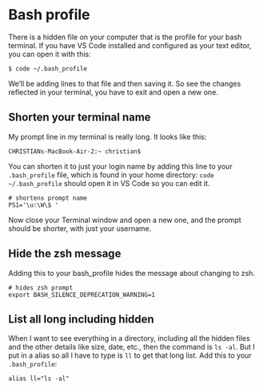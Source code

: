 # Bash profile

There is a hidden file on your computer that is the profile for your bash terminal. If you have VS Code installed and configured as your text editor, you can open it with this:

`$ code ~/.bash_profile`

We'll be adding lines to that file and then saving it. So see the changes reflected in your terminal, you have to exit and open a new one.

## Shorten your terminal name

My prompt line in my terminal is really long. It looks like this:

`CHRISTIANs-MacBook-Air-2:~ christian$`

You can shorten it to just your login name by adding this line to your `.bash_profile` file, which is found in your home directory: `code ~/.bash_profile` should open it in VS Code so you can edit it.

```text
# shortens prompt name
PS1='\u:\W\$ '
```

Now close your Terminal window and open a new one, and the prompt should be shorter, with just your username.

## Hide the zsh message

Adding this to your bash_profile hides the message about changing to zsh.

```text
# hides zsh prompt
export BASH_SILENCE_DEPRECATION_WARNING=1
```

## List all long including hidden

When I want to see everything in a directory, including all the hidden files and the other details like size, date, etc., then the command is `ls -al`. But I put in a alias so all I have to type is `ll` to get that long list. Add this to your `.bash_profile`:

`alias ll="ls -al"`
